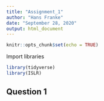 ```yaml
---
title: "Assignment_1"
author: "Hans Franke"
date: "September 28, 2020"
output: html_document
---
```


```r
knitr::opts_chunk$set(echo = TRUE)
```


Import libraries

```r
library(tidyverse)
library(ISLR)
```


## Question 1

